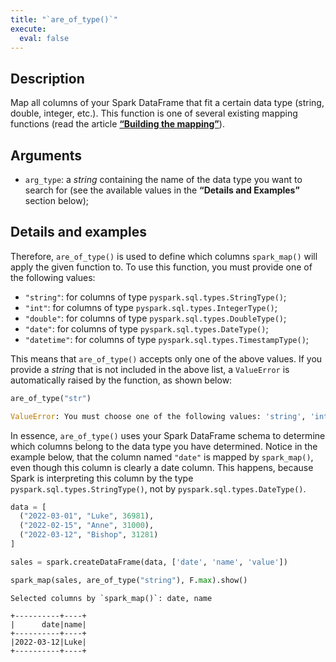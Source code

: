 ```yaml
---
title: "`are_of_type()`"
execute:
  eval: false
---
```


## Description

Map all columns of your Spark DataFrame that fit a certain data type (string, double, integer, etc.). This function is one of several existing mapping functions (read the article [**"Building the mapping"**](articles/building-mapping.qmd)).

## Arguments

- `arg_type`: a *string* containing the name of the data type you want to search for (see the available values ​​in the **"Details and Examples"** section below);

## Details and examples

Therefore, `are_of_type()` is used to define which columns `spark_map()` will apply the given function to. To use this function, you must provide one of the following values:

- `"string"`: for columns of type `pyspark.sql.types.StringType()`;
- `"int"`: for columns of type `pyspark.sql.types.IntegerType()`;
- `"double"`: for columns of type `pyspark.sql.types.DoubleType()`;
- `"date"`: for columns of type `pyspark.sql.types.DateType()`;
- `"datetime"`: for columns of type `pyspark.sql.types.TimestampType()`;

This means that `are_of_type()` accepts only one of the above values. If you provide a *string* that is not included in the above list, a `ValueError` is automatically raised by the function, as shown below:

```python
are_of_type("str")
```

```python
ValueError: You must choose one of the following values: 'string', 'int', 'double', 'date', 'datetime'
```

In essence, `are_of_type()` uses your Spark DataFrame schema to determine which columns belong to the data type you have determined. Notice in the example below, that the column named `"date"` is mapped by `spark_map()`, even though this column is clearly a date column. This happens, because Spark is interpreting this column by the type `pyspark.sql.types.StringType()`, not by `pyspark.sql.types.DateType()`.

```python
data = [
  ("2022-03-01", "Luke", 36981),
  ("2022-02-15", "Anne", 31000),
  ("2022-03-12", "Bishop", 31281)
]

sales = spark.createDataFrame(data, ['date', 'name', 'value'])

spark_map(sales, are_of_type("string"), F.max).show()
```

```
Selected columns by `spark_map()`: date, name

+----------+----+
|      date|name|
+----------+----+
|2022-03-12|Luke|
+----------+----+
```
